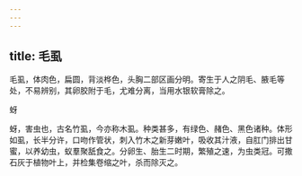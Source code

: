 ```yaml
---
---
---
```

title: 毛虱
---



毛虱，体肉色，扁圆，背淡桦色，头胸二部区画分明。寄生于人之阴毛、腋毛等处，不易辨别，其卵胶附于毛，尤难分离，当用水银软膏除之。

蚜

蚜，害虫也，古名竹虱，今亦称木虱。种类甚多，有绿色、赭色、黑色诸种。体形如虱，长半分许，口吻作管状，刺入竹木之新芽嫩叶，吸收其汁液，自肛门排出甘蜜，以养幼虫，蚁羣聚舐食之。分卵生、胎生二时期，繁殖之速，为虫类冠。可撒石灰于植物叶上，并检集卷缩之叶，杀而除灭之。